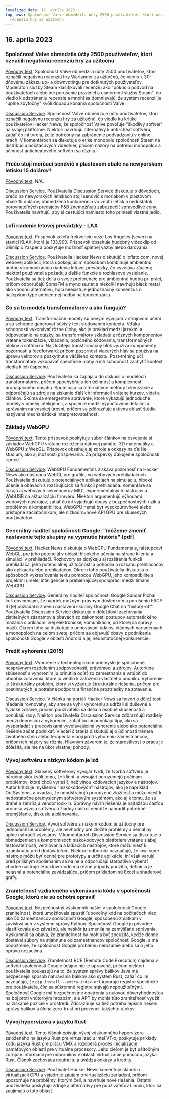 ```yaml
---
localized_date: 16. apríla 2023
top_news: Spoločnosť Valve obmedzila účty 2500 používateľov, ktorí označili negatívnu
  recenziu hry za užitočnú
---
```




<CallToAction />

<Steps>

## 16. apríla 2023

### Spoločnosť Valve obmedzila účty 2500 používateľov, ktorí označili negatívnu recenziu hry za užitočnú

[Pôvodný text](https://tech.slashdot.org/story/23/04/14/175246/valve-restricts-accounts-of-2500-users-who-marked-a-negative-game-review-useful).
Spoločnosť Valve obmedzila účty 2500 používateľov, ktorí označili negatívnu recenziu hry Warlander za užitočnú, čo viedlo k 30-dňovému zákazu up- a downvotingu pre dotknutých používateľov. Moderátori služby Steam klasifikovali recenziu ako "pokus o podvod na používateľoch alebo iné porušenie pravidiel a usmernení služby Steam", čo viedlo k odstráneniu recenzie a mnohí sa domnievajú, že systém recenzií je "úplne zbytočný" kvôli dopadu konania spoločnosti Valve.

[Discussion Service](http://news.ycombinator.com/item?id=35577895).
Spoločnosť Valve obmedzuje účty používateľov, ktorí označili negatívnu recenziu hry za užitočnú, čo viedlo ku kritike používateľov Hacker News, že spoločnosť Valve povoľuje "škodlivý softvér" na svojej platforme. Niektorí navrhujú alternatívy k anti-cheat softvéru, zatiaľ čo iní tvrdia, že je potrebný na zabránenie podvádzaniu v online hrách. V komentároch sa diskutuje o etike monopolu spoločnosti Steam na distribúciu počítačových videohier, pričom názory na potrebu monopolov a účinnosť anticheatového softvéru sa rôznia.

### Prečo stojí morčací sendvič v plastovom obale na newyorskom letisku 15 dolárov?

[Pôvodný text](https://hellgatenyc.com/why-is-airport-turkey-sandwich-expensive).
N/A.

[Discussion Service](http://news.ycombinator.com/item?id=35580847).
Používatelia Discussion Service diskutujú o dôvodoch, prečo na newyorských letiskách stojí sendvič s moriakom v plastovom obale 15 dolárov; obmedzená konkurencia vo vnútri letísk a nedostatok porovnateľných predajcov F&B znemožňujú zabezpečiť spravodlivé ceny. Používatelia navrhujú, aby si cestujúci namiesto toho priniesli vlastné jedlo.

### Lofi riadenie letovej prevádzky - LAX

[Pôvodný text](https://www.lofiatc.com/?icao=KLAX).
Príspevok zdieľa frekvenciu veže Los Angeles (sever) na stanici KLAX, ktorá je 133.900. Príspevok obsahuje hudobný videoklip od Glimlip x Yasper a poskytuje možnosť spätnej väzby alebo darovania.

[Discussion Service](http://news.ycombinator.com/item?id=35583228).
Používatelia Hacker News diskutujú o lofiatc.com, novej webovej aplikácii, ktorá upokojujúcim spôsobom kombinuje ambientnú hudbu s komunikáciou riadenia letovej prevádzky, čo vyvoláva záujem; niektorí používatelia požadujú ďalšie funkcie a rozhlasové vysielanie. Používatelia sa tiež delia o svoje preferencie pre ambientnú hudbu pri práci, pričom odporúčajú SomaFM a mynoise.net a niekoľkí navrhujú black metal ako vhodnú alternatívu, hoci neexistuje jednoznačný konsenzus o najlepšom type ambientnej hudby na koncentráciu.

### Čo sú to modely transformátorov a ako fungujú?

[Pôvodný text](https://txt.cohere.ai/what-are-transformer-models/).
Transformačné modely sú novým vývojom v strojovom učení a sú schopné generovať súvislý text sledovaním kontextu. Vďaka schopnosti vykonávať rôzne úlohy, ako je preklad medzi jazykmi a odpovedanie na otázky, sa transformátory skladajú z rôznych komponentov vrátane tokenizácie, vkladania, pozičného kódovania, transformačných blokov a softmaxu. Najzložitejší transformačný blok využíva komponenty pozornosti a feedforward, pričom pozornosť viacerých hláv sa používa na úpravu vektorov a poskytnutie väčšieho kontextu. Post-tréning učí transformátory vykonávať špecifické úlohy a ich schopnosť zachytiť kontext viedla k ich úspechu.

[Discussion Service](http://news.ycombinator.com/item?id=35576918).
Používatelia sa zapájajú do diskusií o modeloch transformátorov, pričom spochybňujú ich účinnosť a komplexnosť propagačného obsahu. Spomínajú sa alternatívne metódy tokenizácie a odporúčajú sa zdroje na získanie ďalších informácií vrátane kurzov, videí a článkov. Skúma sa emergentné správanie, ktoré vykazujú jednoduché modely v umelej inteligencii, a spojenie medzi výpočtovými detailmi a správaním na vysokej úrovni, pričom sa zdôrazňuje aktívna oblasť štúdia nazývaná mechanistická interpretovateľnosť.

### Základy WebGPU

[Pôvodný text](https://webgpufundamentals.org/).
Tento príspevok poskytuje súbor článkov na osvojenie si základov WebGPU vrátane rozloženia dátovej pamäte, 3D matematiky a WebGPU z WebGL. Príspevok obsahuje aj zdroje a odkazy na ďalšie štúdium, ako aj možnosti prispievania. Za príspevky ďakujeme spoločnosti jrprice.

[Discussion Service](http://news.ycombinator.com/item?id=35579334).
WebGPU Fundamentals získava pozornosť na Hacker News ako nástupca WebGL pre grafiku vo webových prehliadačoch. Používatelia diskutujú o potenciálnych aplikáciách na simuláciu, hlboké učenie a obavách z rozširujúcich sa funkcií prehliadača. Komentáre sa týkajú aj webových sekvencerov MIDI, experimentálnych nástrojov a WebUSB na aktualizáciu firmvéru. Niektorí argumentujú výhodami webových nástrojov, zatiaľ čo iní vyjadrujú obavy z bezpečnostných rizík a problémov s kompatibilitou. WebGPU nemá byť vysokoúrovňové alebo prístupné začiatočníkom, ale nízkoúrovňové API GPU pre skúsených používateľov.

### Generálny riaditeľ spoločnosti Google: "môžeme zmeniť nastavenie tejto skupiny na vypnutie histórie" [pdf]

[Pôvodný text](https://ia601707.us.archive.org/28/items/gov.uscourts.cand.364454/gov.uscourts.cand.364454.385.0.pdf).
Hacker News diskutuje o WebGPU Fundamentals, nástupcovi WebGL, pre jeho potenciál v oblasti hlbokého učenia na strane klienta a simulácií v prehliadači. Rozhovory sa dotýkajú aj rozšírenia funkcií prehliadača, jeho potenciálnej užitočnosti a pohodlia a rozsahu prehliadačov ako aplikácií alebo prehliadačov. Okrem toho používatelia diskutujú o spôsoboch vykresľovania textu pomocou WebGPU, jeho kompatibilite s projektmi umelej inteligencie a prebiehajúcej spolupráci medzi tímami WebGPU.

[Discussion Service](http://news.ycombinator.com/item?id=35585174).
Generálny riaditeľ spoločnosti Google Sundar Pichai čelí obvineniam, že napriek možným právnym dôsledkom a porušeniu FRCP 37(e) požiadal o zmenu nastavení skupiny Google Chat na "history-off". Používatelia Discussion Service diskutujú o dôležitosti zachovania zistiteľných záznamov a obavách zo zákonnosti postupov automatického mazania s príkladmi inej elektronickej komunikácie, pri ktorej sa správy mažú. Okrem toho sa diskutuje o uchovávaní údajov, vládnych nariadeniach a monopoloch na celom svete, pričom sa objavujú obavy z podnikania spoločnosti Google v oblasti Android a jej nedostatočnej konkurencie.

### Prežiť vyhorenie (2015)

[Pôvodný text](https://lifeofaudrey.com/essays/surviving_burnout.html).
Vyhorenie v technologickom priemysle je spôsobené nesprávnym rozdelením zodpovednosti, právomocí a zdrojov. Autorkina skúsenosť s vyhorením ju prinútila odísť zo zamestnania a vstúpiť do obdobia zotavenia, ktoré ju viedlo k založeniu vlastného podniku. Vyhorenie je štrukturálny problém, ktorý si vyžaduje štrukturálne riešenia, pričom pre postihnutých je potrebná podpora a finančné prostriedky na zotavenie.

[Discussion Service](http://news.ycombinator.com/item?id=35577285).
V článku na portáli Hacker News sa hovorí o dôležitosti hľadania rovnováhy, aby sme sa vyhli vyhoreniu a udržali si duševné a fyzické zdravie, pričom používatelia sa delia o osobné skúsenosti a ponúkajú rady. Niektorí používatelia Discussion Service zdôrazňujú rozdiely medzi depresiou a vyhorením, zatiaľ čo iní ponúkajú tipy, ako sa vysporiadať s pracoviskami vyvolávajúcimi vyhorenie alebo ako potenciálne riešenie začať podnikať. Viacerí čitatelia diskutujú aj o účinnosti trénera životného štýlu alebo terapeuta v boji proti vyhoreniu zamestnancov, pričom ich názory sa rôznia. Hlavným záverom je, že starostlivosť o prácu je dôležitá, ale nie na úkor vlastnej pohody.

### Vývoj softvéru s nízkym kódom je lož

[Pôvodný text](https://jaylittle.com/post/view/2023/4/low-code-software-development-is-a-lie).
Skúsený softvérový vývojár tvrdí, že tvorba softvéru je náročná skôr kvôli tomu, že klienti a vývojári nerozumejú príčinám problémov, ktoré chcú vyriešiť, než vinou kódovacích jazykov a nástrojov. Autor kritizuje myšlienku "nízkokódových" nástrojov, ako je napríklad OutSystems, a uvádza, že neodstraňujú prirodzenú zložitosť a môžu viesť k nedostatočne premysleným softvérovým systémom, ako aj k tomu, že sú drahé a zahŕňajú vendor lock-in. Správny návrh riešenia je najťažšou časťou procesu vývoja softvéru a žiadny nástroj nemôže nahradiť potrebné premýšľanie, diskusiu a plánovanie.

[Discussion Service](http://news.ycombinator.com/item?id=35578240).
Vývoj softvéru s nízkym kódom je užitočný pre jednoduchšie problémy, ale nevhodný pre zložité problémy a nemal by úplne nahradiť vývojárov. V komentároch Discussion Service sa diskutuje o obmedzeniach a kompromisoch nízkokódových platforiem vrátane slabej testovateľnosti, verziovania a ladiacich nástrojov, ktoré môžu viesť k uzamknutiu pred dodávateľom. Niektorí odborníci naznačujú, že low-code nástroje môžu byť cenné pre prototypy a určité aplikácie, iní však varujú pred prílišným spoliehaním sa na ne a odporúčajú starostlivo vyberať vhodné nástroje. Hoci low-code má rôzne prípady použitia, definícia je nejasná a potenciálne zavádzajúca, pričom príkladom sú Excel a shaderové grafy.

### Zraniteľnosť vzdialeného vykonávania kódu v spoločnosti Google, ktorú nie sú ochotní opraviť

[Pôvodný text](https://giraffesecurity.dev/posts/google-remote-code-execution/).
Bezpečnostný výskumník našiel v spoločnosti Google zraniteľnosť, ktorá umožňovala spustiť ľubovoľný kód na počítačoch viac ako 50 zamestnancov spoločnosti Google, spôsobenú zmätkom v závislostiach v systéme správy Python. Spoločnosť Google ju pôvodne klasifikovala ako závažnú, ale neskôr ju zmenila na zamýšľané správanie. Výskumník sa obáva, že zraniteľnosť by mohla byť zneužitá, keďže denne dostával súbory na stiahnutie od zamestnancov spoločnosti Google, a má podozrenie, že spoločnosť Google problému nerozumie alebo sa o jeho opravu nezaujíma.

[Discussion Service](http://news.ycombinator.com/item?id=35581532).
Zraniteľnosť RCE (Remote Code Execution) nájdená v softvéri spoločnosti Google údajne nie je opravená, pričom niektorí používatelia poukazujú na to, že systém správy balíkov Java má bezpečnejší spôsob nahrávania balíkov ako systém Rust, zatiaľ čo iní naznačujú, že `pip install --extra-index-url` ignoruje registre špecifické pre používateľa, čím sa súkromné registre stávajú nepoužiteľnými. Spoločnosť Google má bezpečnostné opatrenia s nulovou dôveryhodnosťou na boj proti vnútorným hrozbám, ale APT by mohla túto zraniteľnosť využiť na získanie pozície v prostredí. Zdôrazňuje sa tiež potreba lepších riešení správy balíkov a úloha zero-trust pri prevencii takýchto útokov.

### Vývoj hypervízora v jazyku Rust

[Pôvodný text](https://memn0ps.github.io/hypervisor-development-in-rust-part-1/).
Tento článok opisuje vývoj výskumného hypervízora založeného na jazyku Rust pre virtualizáciu Intel VT-x, poskytuje príklady kódu jazyka Rust pre prácu VMX a rozoberá proces inicializácie pamäťových oblastí pre virtuálne procesory. Jeho cieľom je byť užitočným zdrojom informácií pre odborníkov v oblasti virtualizácie pomocou jazyka Rust. Článok zachováva neutralitu a uvádza odkazy a kredity.

[Discussion Service](http://news.ycombinator.com/item?id=35579876).
Používateľ Hacker News komentuje článok o virtualizácii CPU a vyjadruje záujem o virtualizáciu zariadení, pričom upozorňuje na problémy, ktorým čelí, a navrhuje nové riešenia. Ostatní používatelia poskytujú zdroje a alternatívy pre používateľov Linuxu, ktorí sa zaujímajú o túto oblasť.

</Steps>

